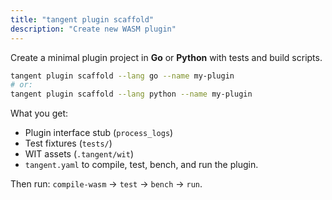 ```yaml
---
title: "tangent plugin scaffold"
description: "Create new WASM plugin"
---
```


Create a minimal plugin project in **Go** or **Python** with tests and build scripts.

```bash
tangent plugin scaffold --lang go --name my-plugin
# or:
tangent plugin scaffold --lang python --name my-plugin
````

What you get:

* Plugin interface stub (`process_logs`)
* Test fixtures (`tests/`)
* WIT assets (`.tangent/wit`)
* `tangent.yaml` to compile, test, bench, and run the plugin.

Then run: `compile-wasm` → `test` → `bench` → `run`.